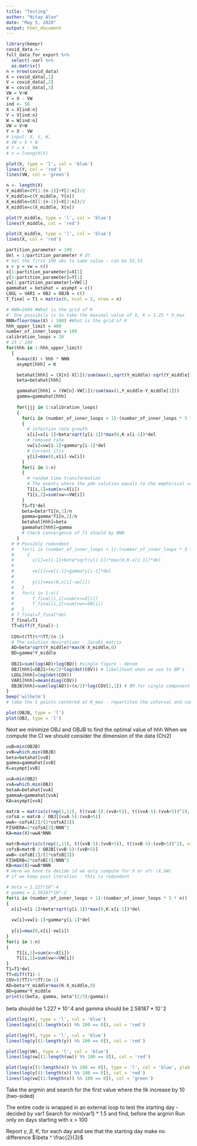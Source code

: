 ```yaml
---
title: "Testing"
author: "Nitay Alon"
date: "May 5, 2020"
output: html_document
---
```


```r
library(beepr)
covid_data <- 
full_data_for_export %>% 
  select(-var) %>% 
  as.matrix()
n = nrow(covid_data)
X = covid_data[,1]
V = covid_data[,2]
W = covid_data[,3]
VW = V+W
Y = X - VW
ind <- 56
X = X[ind:n]
V = V[ind:n]
W = W[ind:n]
VW = V+W
Y = X - VW
# input: X, V, W, 
# VW = V + W
# Y = X - VW
# n = lnength(X)
```

```r
plot(X, type = 'l', col = 'blue')
lines(Y, col = 'red')
lines(VW, col = 'green')
```


```r
n <- length(X)
Y_middle=(Y[1:(n-1)]+Y[2:n])/2
Y_middle=c(Y_middle, Y[n])
X_middle=(X[1:(n-1)]+X[2:n])/2
X_middle=c(X_middle, X[n])
```

```r
plot(Y_middle, type = 'l', col = 'blue')
lines(Y_middle, col = 'red')

plot(X_middle, type = 'l', col = 'blue')
lines(X, col = 'red')
```


```r
partition_parameter = 100
del = 1/partition_parameter # dt
# Set the first 100 obs to same value - can be 52,53
x = y = vw = c()
x[1:partition_parameter]=X[1]
y[1:partition_parameter]=Y[1]
vw[1:partition_parameter]=VW[1]
gammahat = betahat = asympt = c()
LOGL = VAR1 = OBJ = OBJB = c()
T_final = T1 = matrix(0, ncol = 2, nrow = n)
```




```r
# NNN=1000 #What is the grid of K
#' One possibily is to take the maximal value of X, K = 1.25 * X_max
NNN=floor(max(X) / 100) #What is the grid of K
hhh_upper_limit = 400
number_of_inner_loops = 100
calibration_loops = 20
# 25 / 100
for(hhh in 1:hhh_upper_limit)
  {
    K=max(X) + hhh * NNN
    asympt[hhh] = K

    betahat[hhh] = (X[n]-X[1])/sum(max(1,sqrt(Y_middle)-sqrt(Y_middle[1]))*(K-(X_middle-X_middle[1])))
    beta=betahat[hhh]

    gammahat[hhh] = (VW[n]-VW[1])/sum(max(1,Y_middle-Y_middle[1]))
    gamma=gammahat[hhh]
    
    for(jjj in 1:calibration_loops)
    {
      for(i in (number_of_inner_loops + 1):(number_of_inner_loops * 5 * n))
      {
        # infection rate growth
        x[i]=x[i-1]+beta*sqrt(y[i-1])*max(0,K-x[i-1])*del
        # removed rate
        vw[i]=vw[i-1]+gamma*y[i-1]*del
        # Current ills
        y[i]=max(0,x[i]-vw[i])
      }
      for(i in 1:n)
      {
        # random time transformation
        # The events where the pde solution equals to the emphirical values
        T1[i,1]=sum(x<=X[i])
        T1[i,2]=sum(vw<=VW[i])
      }
      T1=T1*del
      beta=beta*T1[n,1]/n
      gamma=gamma*T1[n,2]/n
      betahat[hhh]=beta
      gammahat[hhh]=gamma
      # Check convergence of T1 should by NNN
    }
  # # Possibly redundent
  #   for(i in (number_of_inner_loops + 1):(number_of_inner_loops * 5 * n))
  #     {
  #       x[i]=x[i-1]+beta*sqrt(y[i-1])*max(0,K-x[i-1])*del
  #   
  #       vw[i]=vw[i-1]+gamma*y[i-1]*del
  #   
  #       y[i]=max(0,x[i]-vw[i])
  #   }
  #   for(i in 1:n){
  #       T_final[i,1]=sum(x<=X[i])
  #       T_final[i,2]=sum(vw<=VW[i])
  #   }
  # T_final=T_final*del
  T_final=T1
  TT=diff(T_final)-1
  
  COV=t(TT)%*%TT/(n-1)
  # The solution deviratives - Jacobi matrix
  AD=beta*sqrt(Y_middle)*max(K-X_middle,0)
  BD=gamma*Y_middle
  
  OBJ1=sum(log(AD)+log(BD)) #single figure - denom
  OBJ[hhh]=OBJ1+(n/2)*log(det(COV)) # likelihood when we use to BM's
  LOGL[hhh]=log(det(COV))
  VAR1[hhh]=mean(diag(COV))
  OBJB[hhh]=sum(log(AD))+(n/2)*log(COV[1,1]) # BM for single component for X only
}
beep('wilhelm')
# take the 5 points centered at K_max - repartiton the interval and compute a finer loop
```

```r
plot(OBJB, type = 'l')
plot(OBJ, type = 'l')
```


Next we minimize OBJ and OBJB to find the optimal value of hhh
When we compute the CI we should consider the dimension of the data (Chi2)
```r
uuB=min(OBJB)
vvB=which.min(OBJB)
beta=betahat[vvB]
gamma=gammahat[vvB]
K=asympt[vvB]

uuA=min(OBJ)
vvA=which.min(OBJ)
betaA=betahat[vvA]
gammaA=gammahat[vvA]
KA=asympt[vvA]

matrA = matrix(c(rep(1,11), t((vvA-5):(vvA+5)), t((vvA-5):(vvA+5))^2), nrow = 11);
cofsA = matrA / OBJ[(vvA-5):(vvA+5)]
wwA=-cofsA[2]/(2*cofsA[3])
FISHERA=2*cofsA[3]/NNN^2
KA=max(X)+wwA*NNN

matrB=matrix(c(rep(1,11), t((vvB-5):(vvB+5)), t((vvB-5):(vvB+5))^2), nrow = 11);
cofsB=matrB / OBJB[(vvB-5):(vvB+5)]
wwB=-cofsB[2]/(2*cofsB[3])
FISHERB=2*cofsB[3]/NNN^2
KB=max(X)+wwB*NNN
# Here we have to decide id we only compute for X or ofr (X,VW)
# if we keep past iteration - this is redundent

# beta = 1.227*10^-4
# gamma = 2.58187*10^-2
for(i in (number_of_inner_loops + 1):(number_of_inner_loops * 5 * n))
{
  x[i]=x[i-1]+beta*sqrt(y[i-1])*max(0,K-x[i-1])*del
  
  vw[i]=vw[i-1]+gamma*y[i-1]*del
  
  y[i]=max(0,x[i]-vw[i])
}
for(i in 1:n)
{
    T1[i,1]=sum(x<=X[i])
    T1[i,2]=sum(vw<=VW[i])
}
T1=T1*del
TT=diff(T1)-1
COV=t(TT)%*%TT/(n-1)
AD=beta*Y_middle*max(K-X_middle,0)
BD=gamma*Y_middle
print(c(beta, gamma, beta^(2/3)/gamma))
```
beta should be $1.227*10^-4$  and gamma should be $2.58187*10^-2$

```r
plot(log(X), type = 'l', col = 'blue')
lines(log(x[(1:length(x)) %% 100 == 0]), col = 'red')

plot(log(Y), type = 'l', col = 'blue')
lines(log(y[(1:length(y)) %% 100 == 0]), col = 'red')

plot(log(VW), type = 'l', col = 'blue')
lines(log(vw[(1:length(vw)) %% 100 == 0]), col = 'red')
```
```r
plot(log(x[(1:length(x)) %% 100 == 0]), type = 'l', col = 'blue', ylab = 'Log cases', xlab = 'Time')
lines(log(y[(1:length(x)) %% 100 == 0]), col = 'red')
lines(log(vw[(1:length(x)) %% 100 == 0]), col = 'green')
```

 Take the argmin and search for the first value where the llk increase by 10 (two-sided)

The entire code is wrapped in an external loop to test the starting day - decided by var1
Search for min(var1) * 1.5 and find, before the argmin 
Run only on days starting with x > 100 

Report $\gamma$, $\beta$, $K$, for each day and see that the starting day make no difference
$\beta ^ \frac{2}{3}$
